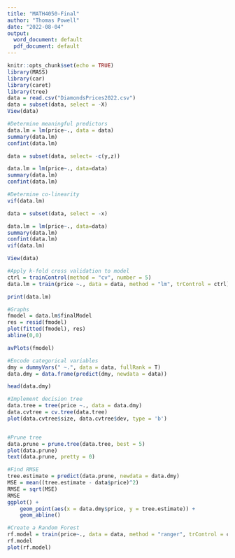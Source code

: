 ---
title: "MATH4050-Final"
author: "Thomas Powell"
date: "2022-08-04"
output:
  word_document: default
  pdf_document: default
---

```{r setup, include=FALSE}
knitr::opts_chunk$set(echo = TRUE)
library(MASS)
library(car)
library(caret)
library(tree)
data = read.csv("DiamondsPrices2022.csv")
data = subset(data, select = -X)
View(data)

```

```{r}
#Determine meaningful predictors
data.lm = lm(price~., data = data)
summary(data.lm)
confint(data.lm)

data = subset(data, select= -c(y,z))

data.lm = lm(price~., data=data)
summary(data.lm)
confint(data.lm)

#Determine co-linearity
vif(data.lm)

data = subset(data, select = -x)

data.lm = lm(price~., data=data)
summary(data.lm)
confint(data.lm)
vif(data.lm)

View(data)

#Apply k-fold cross validation to model
ctrl = trainControl(method = "cv", number = 5)
data.lm = train(price ~., data = data, method = "lm", trControl = ctrl)

print(data.lm)

#Graphs
fmodel = data.lm$finalModel
res = resid(fmodel)
plot(fitted(fmodel), res)
abline(0,0)

avPlots(fmodel)

```

```{r}
#Encode categorical variables
dmy = dummyVars(" ~.", data = data, fullRank = T)
data.dmy = data.frame(predict(dmy, newdata = data))

head(data.dmy)

#Implement decision tree
data.tree = tree(price ~., data = data.dmy)
data.cvtree = cv.tree(data.tree)
plot(data.cvtree$size, data.cvtree$dev, type = 'b')


#Prune tree
data.prune = prune.tree(data.tree, best = 5)
plot(data.prune)
text(data.prune, pretty = 0)

#Find RMSE
tree.estimate = predict(data.prune, newdata = data.dmy)
MSE = mean((tree.estimate - data$price)^2)
RMSE = sqrt(MSE)
RMSE
ggplot() + 
    geom_point(aes(x = data.dmy$price, y = tree.estimate)) +
    geom_abline()

```

```{r}
#Create a Random Forest
rf.model = train(price~., data = data, method = "ranger", trControl = ctrl, importance = "impurity")
rf.model
plot(rf.model)

```







